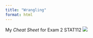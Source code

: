 ```yaml
---
title: "Wrangling"
format: html
---
```


My *Cheat Sheet* for Exam 2 STAT112 ![](exam2cheatsheet.png)


